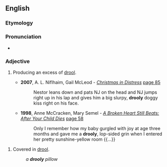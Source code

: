 ==English==

===Etymology===
{{suffix|en|drool|y}}

===Pronunciation===
* {{rhymes|uːli|lang=en}}

===Adjective===
{{en-adj|droolier}}

# {{lb|en|informal}} Producing an excess of [[drool]].
#* '''2007''', A. L. Niflhaim, Gail McLeod - ''[http://books.google.com/books?id=9u36ZpkXRcsC&pg=PA85&dq=drooly&lr=&sig=5C5urtEvZZpAYNWEN435HM9KrNE Christmas in Distress]'' [http://books.google.com/books?id=9u36ZpkXRcsC&pg=PA85&dq=drooly&lr=&sig=5C5urtEvZZpAYNWEN435HM9KrNE page 85]
#*: Nestor leans down and pats NJ on the head and NJ jumps right up in his lap and gives him a big slurpy, '''drooly''' doggy kiss right on his face.
#* '''1998''', Anne McCracken, Mary Semel - ''[http://books.google.com/books?id=g3CfUidC03UC A Broken Heart Still Beats: After Your Child Dies]'' [http://books.google.com/books?id=g3CfUidC03UC&pg=PA58&dq=drooly&lr=&sig=YBPY3Vcin31hX-mdmOtqACXSFW8 page 58]
#*: Only I remember how my baby gurgled with joy at age three months and gave me a '''drooly''', lop-sided grin when I entered her pretty sunshine-yellow room {{...}}

# {{lb|en|informal}} Covered in [[drool]].
#: ''a '''drooly''' pillow''